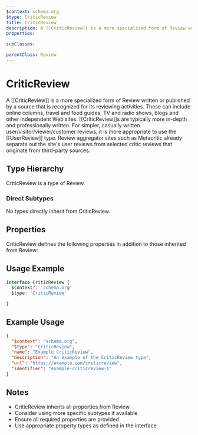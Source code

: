 ```yaml
---
$context: schema.org
$type: CriticReview
title: CriticReview
description: A [[CriticReview]] is a more specialized form of Review written or published by a source that is recognized for its reviewing activities. These can include online columns, travel and food guides, TV and radio shows, blogs and other independent Web sites. [[CriticReview]]s are typically more in-depth and professionally written. For simpler, casually written user/visitor/viewer/customer reviews, it is more appropriate to use the [[UserReview]] type. Review aggregator sites such as Metacritic already separate out the site's user reviews from selected critic reviews that originate from third-party sources.
properties:

subClasses:

parentClass: Review
---
```


# CriticReview

A [[CriticReview]] is a more specialized form of Review written or published by a source that is recognized for its reviewing activities. These can include online columns, travel and food guides, TV and radio shows, blogs and other independent Web sites. [[CriticReview]]s are typically more in-depth and professionally written. For simpler, casually written user/visitor/viewer/customer reviews, it is more appropriate to use the [[UserReview]] type. Review aggregator sites such as Metacritic already separate out the site's user reviews from selected critic reviews that originate from third-party sources.

## Type Hierarchy

CriticReview is a type of Review.

### Direct Subtypes

No types directly inherit from CriticReview.

## Properties

CriticReview defines the following properties in addition to those inherited from Review:



## Usage Example

```typescript
interface CriticReview {
  $context?: 'schema.org'
  $type: 'CriticReview'

}
```

## Example Usage

```json
{
  "$context": "schema.org",
  "$type": "CriticReview",
  "name": "Example CriticReview",
  "description": "An example of the CriticReview type",
  "url": "https://example.com/criticreview",
  "identifier": "example-criticreview-1"
}
```

## Notes

- CriticReview inherits all properties from Review
- Consider using more specific subtypes if available
- Ensure all required properties are provided
- Use appropriate property types as defined in the interface
